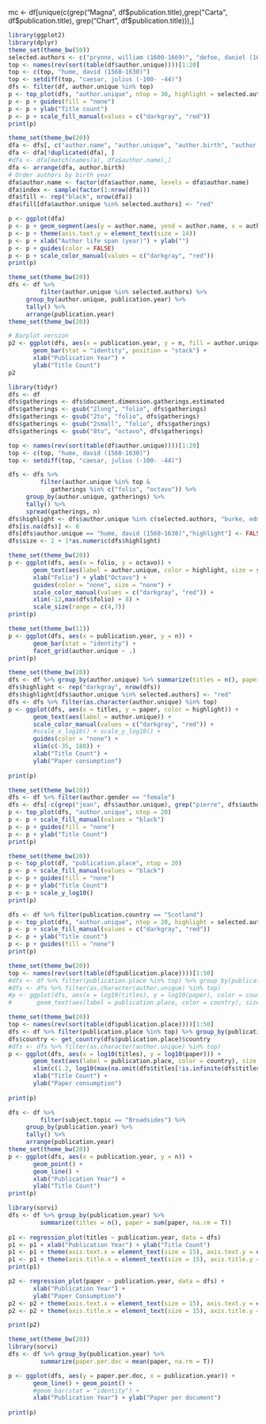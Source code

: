 
mc <- df[unique(c(grep("Magna", df$publication.title),grep("Carta", df$publication.title), grep("Chart", df$publication.title))),]


```r
library(ggplot2)
library(dplyr)
theme_set(theme_bw(50))
selected.authors <- c("prynne, william (1600-1669)", "defoe, daniel (1661-1731)", "hume, david (1711-1776)", "hume, david (1560-1630)")
top <- names(rev(sort(table(df$author.unique))))[1:20]
top <- c(top, "hume, david (1560-1630)")
top <- setdiff(top, "caesar, julius (-100- -44)")
dfs <- filter(df, author.unique %in% top)
p <- top_plot(dfs, "author.unique", ntop = 30, highlight = selected.authors)
p <- p + guides(fill = "none")
p <- p + ylab("Title count")
p <- p + scale_fill_manual(values = c("darkgray", "red"))
print(p)
```

```r
theme_set(theme_bw(20))
dfa <- dfs[, c("author.name", "author.unique", "author.birth", "author.death")]
dfa <- dfa[!duplicated(dfa), ]
#dfa <- dfa[match(names(a), dfa$author.name),]
dfa <- arrange(dfa, author.birth)
# Order authors by birth year
dfa$author.name <- factor(dfa$author.name, levels = dfa$author.name)
dfa$index <- sample(factor(1:nrow(dfa)))
dfa$fill <- rep("black", nrow(dfa))
dfa$fill[dfa$author.unique %in% selected.authors] <- "red"

p <- ggplot(dfa)
p <- p + geom_segment(aes(y = author.name, yend = author.name, x = author.birth, xend = author.death, color = fill), size = 2) 
p <- p + theme(axis.text.y = element_text(size = 14))
p <- p + xlab("Author life span (year)") + ylab("")
p <- p + guides(color = FALSE)
p <- p + scale_color_manual(values = c("darkgray", "red"))
print(p)
```


```r
theme_set(theme_bw(20))
dfs <- df %>%
         filter(author.unique %in% selected.authors) %>%
	 group_by(author.unique, publication.year) %>%
	 tally() %>%
	 arrange(publication.year)
theme_set(theme_bw(20))

# Barplot version
p2 <- ggplot(dfs, aes(x = publication.year, y = n, fill = author.unique)) +
       geom_bar(stat = "identity", position = "stack") +
       xlab("Publication Year") +
       ylab("Title Count")       
p2
```


```r
library(tidyr)
dfs <- df
dfs$gatherings <- dfs$document.dimension.gatherings.estimated
dfs$gatherings <- gsub("2long", "folio", dfs$gatherings)
dfs$gatherings <- gsub("2to", "folio", dfs$gatherings)
dfs$gatherings <- gsub("2small", "folio", dfs$gatherings)
dfs$gatherings <- gsub("8to", "octavo", dfs$gatherings)

top <- names(rev(sort(table(df$author.unique))))[1:20]
top <- c(top, "hume, david (1560-1630)")
top <- setdiff(top, "caesar, julius (-100- -44)")

dfs <- dfs %>%
         filter(author.unique %in% top &
	        gatherings %in% c("folio", "octavo")) %>%
	 group_by(author.unique, gatherings) %>%
	 tally() %>%
	 spread(gatherings, n)
dfs$highlight <- dfs$author.unique %in% c(selected.authors, "burke, edmund (1729-1797)")
dfs[is.na(dfs)] <- 0
dfs[dfs$author.unique == "hume, david (1560-1630)","highlight"] <- FALSE
dfs$size <- 2 + 1*as.numeric(dfs$highlight)

theme_set(theme_bw(20))
p <- ggplot(dfs, aes(x = folio, y = octavo)) +
       geom_text(aes(label = author.unique, color = highlight, size = size)) +       
       xlab("Folio") + ylab("Octavo") +
       guides(color = "none", size = "none") + 
       scale_color_manual(values = c("darkgray", "red")) +
       xlim(-12,max(dfs$folio) + 8) +
       scale_size(range = c(4,7))       
print(p)

theme_set(theme_bw(11))
p <- ggplot(dfs, aes(x = publication.year, y = n)) +
       geom_bar(stat = "identity") +
       facet_grid(author.unique ~ .) 
print(p)	 

```


```r
theme_set(theme_bw(20))
dfs <- df %>% group_by(author.unique) %>% summarize(titles = n(), paper = sum(paper, na.rm = T))
dfs$highlight <- rep("darkgray", nrow(dfs))
dfs$highlight[dfs$author.unique %in% selected.authors] <- "red"
dfs <- dfs %>% filter(as.character(author.unique) %in% top)
p <- ggplot(dfs, aes(x = titles, y = paper, color = highlight)) +
       geom_text(aes(label = author.unique)) +
       scale_color_manual(values = c("darkgray", "red")) +
       #scale_x_log10() + scale_y_log10() +
       guides(color = "none") +
       xlim(c(-35, 180)) +
       xlab("Title Count") +
       ylab("Paper consumption")
       
print(p)	 
```




```r
theme_set(theme_bw(20))
dfs <- df %>% filter(author.gender == "female")
dfs <- dfs[-c(grep("jean", dfs$author.unique), grep("pierre", dfs$author.unique)),]
p <- top_plot(dfs, "author.unique", ntop = 20)
p <- p + scale_fill_manual(values = "black")
p <- p + guides(fill = "none")
p <- p + ylab("Title Count")
print(p)	 
```



```r
theme_set(theme_bw(20))
p <- top_plot(df, "publication.place", ntop = 20)
p <- p + scale_fill_manual(values = "black")
p <- p + guides(fill = "none")
p <- p + ylab("Title Count")
p <- p + scale_y_log10()
print(p)	 
```



```r
dfs <- df %>% filter(publication.country == "Scotland")
p <- top_plot(dfs, "author.unique", ntop = 20, highlight = selected.authors)
p <- p + scale_fill_manual(values = c("darkgray", "red"))
p <- p + ylab("Title count")
p <- p + guides(fill = "none")
print(p)
```


```r
theme_set(theme_bw(20))
top <- names(rev(sort(table(df$publication.place))))[1:50]
#dfs <- df %>% filter(publication.place %in% top) %>% group_by(publication.place) %>% summarize(titles = n(), paper = sum(paper, na.rm = T))
#dfs <- dfs %>% filter(as.character(author.unique) %in% top)
#p <- ggplot(dfs, aes(x = log10(titles), y = log10(paper), color = country)) +
#       geom_text(aes(label = publication.place, color = country), size = 5)

theme_set(theme_bw(20))
top <- names(rev(sort(table(df$publication.place))))[1:50]
dfs <- df %>% filter(publication.place %in% top) %>% group_by(publication.place) %>% summarize(titles = n(), paper = sum(paper, na.rm = T))
dfs$country <- get_country(dfs$publication.place)$country
#dfs <- dfs %>% filter(as.character(author.unique) %in% top)
p <- ggplot(dfs, aes(x = log10(titles), y = log10(paper))) +
       geom_text(aes(label = publication.place, color = country), size = 5) +
       xlim(c(1.2, log10(max(na.omit(dfs$titles[!is.infinite(dfs$titles)])))))
       xlab("Title Count") +
       ylab("Paper consumption")
       
print(p)	 
```



```r
dfs <- df %>%
         filter(subject.topic == "Broadsides") %>%
	 group_by(publication.year) %>%
	 tally() %>%
	 arrange(publication.year)
theme_set(theme_bw(20))
p <- ggplot(dfs, aes(x = publication.year, y = n)) +
       geom_point() +
       geom_line() +       
       xlab("Publication Year") +
       ylab("Title Count")
print(p)	 
```



```r
library(sorvi)
dfs <- df %>% group_by(publication.year) %>%
         summarize(titles = n(), paper = sum(paper, na.rm = T))
	 
p1 <- regression_plot(titles ~ publication.year, data = dfs)
p1 <- p1 + xlab("Publication Year") + ylab("Title Count") 
p1 <- p1 + theme(axis.text.x = element_text(size = 15), axis.text.y = element_text(size = 15))
p1 <- p1 + theme(axis.title.x = element_text(size = 15), axis.title.y = element_text(size = 15))
print(p1)
```

```r
p2 <- regression_plot(paper ~ publication.year, data = dfs) +
       xlab("Publication Year") +
       ylab("Paper Consumption") 
p2 <- p2 + theme(axis.text.x = element_text(size = 15), axis.text.y = element_text(size = 15))
p2 <- p2 + theme(axis.title.x = element_text(size = 15), axis.title.y = element_text(size = 15))

print(p2)
```


```r
theme_set(theme_bw(20))
library(sorvi)
dfs <- df %>% group_by(publication.year) %>%
         summarize(paper.per.doc = mean(paper, na.rm = T))

p <- ggplot(dfs, aes(y = paper.per.doc, x = publication.year)) +
       geom_line() + geom_point() +
       #geom_bar(stat = "identity") +
       xlab("Publication Year") + ylab("Paper per document")
       
print(p)
```